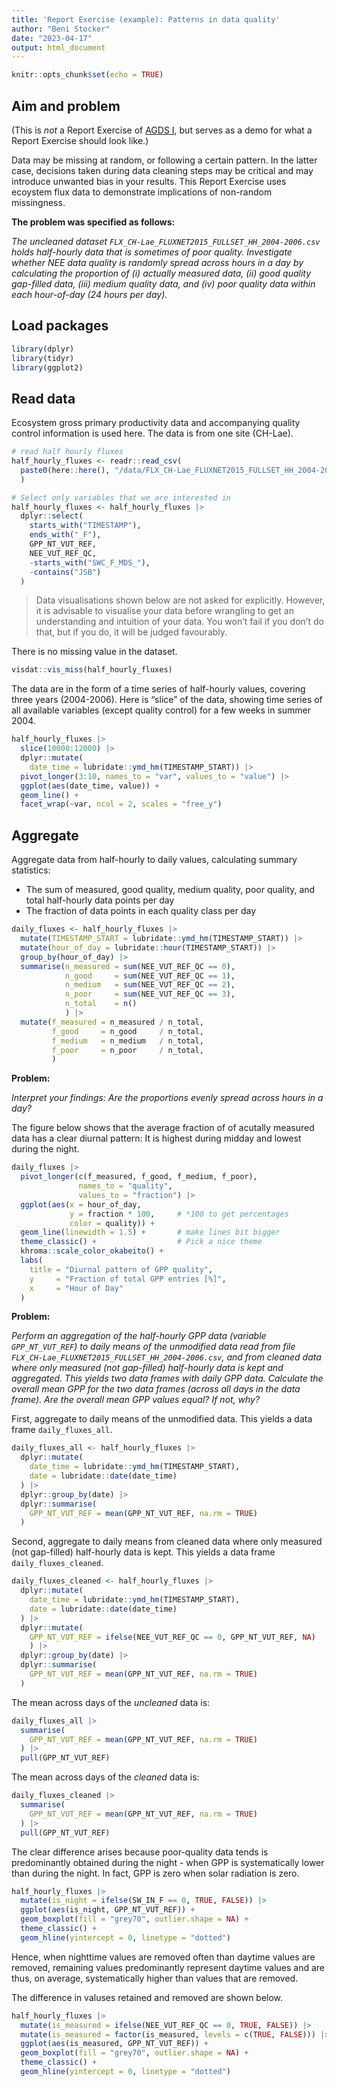 ```yaml
---
title: 'Report Exercise (example): Patterns in data quality'
author: "Beni Stocker"
date: "2023-04-17"
output: html_document
---
```


```r
knitr::opts_chunk$set(echo = TRUE)
```

## Aim and problem

(This is *not* a Report Exercise of [AGDS I](https://geco-bern.github.io/agds/), but serves as a demo for what a Report Exercise should look like.)

Data may be missing at random, or following a certain pattern. In the latter case, decisions taken during data cleaning steps may be critical and may introduce unwanted bias in your results. This Report Exercise uses ecoystem flux data to demonstrate implications of non-random missingness. 

**The problem was specified as follows:**

*The uncleaned dataset `FLX_CH-Lae_FLUXNET2015_FULLSET_HH_2004-2006.csv` holds half-hourly data that is sometimes of poor quality. Investigate whether NEE data quality is randomly spread across hours in a day by calculating the proportion of (i) actually measured data, (ii) good quality gap-filled data, (iii) medium quality data, and (iv) poor quality data within each hour-of-day (24 hours per day).*

## Load packages

```r
library(dplyr)
library(tidyr)
library(ggplot2)
```

## Read data

Ecosystem gross primary productivity data and accompanying quality control information is used here. The data is from one site (CH-Lae).

```r
# read half hourly fluxes
half_hourly_fluxes <- readr::read_csv(
  paste0(here::here(), "/data/FLX_CH-Lae_FLUXNET2015_FULLSET_HH_2004-2006.csv")
  ) 

# Select only variables that we are interested in
half_hourly_fluxes <- half_hourly_fluxes |>
  dplyr::select(
    starts_with("TIMESTAMP"),
    ends_with("_F"),
    GPP_NT_VUT_REF,
    NEE_VUT_REF_QC,
    -starts_with("SWC_F_MDS_"),
    -contains("JSB")
  )
```

> Data visualisations shown below are not asked for explicitly. However, it is advisable to visualise your data before wrangling to get an understanding and intuition of your data. You won't fail if you don't do that, but if you do, it will be judged favourably.

There is no missing value in the dataset.

```r
visdat::vis_miss(half_hourly_fluxes)
```

The data are in the form of a time series of half-hourly values, covering three years (2004-2006). Here is "slice" of the data, showing time series of all available variables (except quality control) for a few weeks in summer 2004.

```r
half_hourly_fluxes |> 
  slice(10000:12000) |>  
  dplyr::mutate(
    date_time = lubridate::ymd_hm(TIMESTAMP_START)) |> 
  pivot_longer(3:10, names_to = "var", values_to = "value") |> 
  ggplot(aes(date_time, value)) +
  geom_line() +
  facet_wrap(~var, ncol = 2, scales = "free_y")
```

## Aggregate

Aggregate data from half-hourly to daily values, calculating summary statistics:

- The sum of measured, good quality, medium quality, poor quality, and total half-hourly data points per day
- The fraction of data points in each quality class per day

```r
daily_fluxes <- half_hourly_fluxes |>
  mutate(TIMESTAMP_START = lubridate::ymd_hm(TIMESTAMP_START)) |> 
  mutate(hour_of_day = lubridate::hour(TIMESTAMP_START)) |> 
  group_by(hour_of_day) |> 
  summarise(n_measured = sum(NEE_VUT_REF_QC == 0),
            n_good     = sum(NEE_VUT_REF_QC == 1),
            n_medium   = sum(NEE_VUT_REF_QC == 2),
            n_poor     = sum(NEE_VUT_REF_QC == 3),
            n_total    = n()
            ) |> 
  mutate(f_measured = n_measured / n_total,
         f_good     = n_good     / n_total,
         f_medium   = n_medium   / n_total,
         f_poor     = n_poor     / n_total,
         )
```


**Problem:**

*Interpret your findings: Are the proportions evenly spread across hours in a day?*

The figure below shows that the average fraction of of acutally measured data has a clear diurnal pattern: It is highest during midday and lowest during the night. 

```r
daily_fluxes |> 
  pivot_longer(c(f_measured, f_good, f_medium, f_poor), 
               names_to = "quality", 
               values_to = "fraction") |> 
  ggplot(aes(x = hour_of_day, 
             y = fraction * 100,     # *100 to get percentages 
             color = quality)) +
  geom_line(linewidth = 1.5) +       # make lines bit bigger
  theme_classic() +                  # Pick a nice theme
  khroma::scale_color_okabeito() +
  labs(
    title = "Diurnal pattern of GPP quality",
    y     = "Fraction of total GPP entries [%]",
    x     = "Hour of Day"
  )
```

**Problem:**

*Perform an aggregation of the half-hourly GPP data (variable `GPP_NT_VUT_REF`) to daily means of the unmodified data read from file `FLX_CH-Lae_FLUXNET2015_FULLSET_HH_2004-2006.csv`, and from cleaned data where only measured (not gap-filled) half-hourly data is kept and aggregated. This yields two data frames with daily GPP data. Calculate the overall mean GPP for the two data frames (across all days in the data frame). Are the overall mean GPP values equal? If not, why?*

First, aggregate to daily means of the unmodified data. This yields a data frame `daily_fluxes_all`.
```r
daily_fluxes_all <- half_hourly_fluxes |>
  dplyr::mutate(
    date_time = lubridate::ymd_hm(TIMESTAMP_START),
    date = lubridate::date(date_time)
  ) |>
  dplyr::group_by(date) |> 
  dplyr::summarise(
    GPP_NT_VUT_REF = mean(GPP_NT_VUT_REF, na.rm = TRUE)
  )
```

Second, aggregate to daily means from cleaned data where only measured (not gap-filled) half-hourly data is kept. This yields a data frame `daily_fluxes_cleaned`.
```r
daily_fluxes_cleaned <- half_hourly_fluxes |>
  dplyr::mutate(
    date_time = lubridate::ymd_hm(TIMESTAMP_START),
    date = lubridate::date(date_time)
  ) |>
  dplyr::mutate(
    GPP_NT_VUT_REF = ifelse(NEE_VUT_REF_QC == 0, GPP_NT_VUT_REF, NA)
    ) |> 
  dplyr::group_by(date) |> 
  dplyr::summarise(
    GPP_NT_VUT_REF = mean(GPP_NT_VUT_REF, na.rm = TRUE)
  )
```

The mean across days of the *uncleaned* data is: 
```r
daily_fluxes_all |> 
  summarise(
    GPP_NT_VUT_REF = mean(GPP_NT_VUT_REF, na.rm = TRUE)
  ) |> 
  pull(GPP_NT_VUT_REF)
```

The mean across days of the *cleaned* data is:
```r
daily_fluxes_cleaned |> 
  summarise(
    GPP_NT_VUT_REF = mean(GPP_NT_VUT_REF, na.rm = TRUE)
  ) |> 
  pull(GPP_NT_VUT_REF)
```

The clear difference arises because poor-quality data tends is predominantly obtained during the night - when GPP is systematically lower than during the night. In fact, GPP is zero when solar radiation is zero.
```r
half_hourly_fluxes |> 
  mutate(is_night = ifelse(SW_IN_F == 0, TRUE, FALSE)) |> 
  ggplot(aes(is_night, GPP_NT_VUT_REF)) +
  geom_boxplot(fill = "grey70", outlier.shape = NA) +
  theme_classic() +
  geom_hline(yintercept = 0, linetype = "dotted")
```

Hence, when nighttime values are removed often than daytime values are removed, remaining values predominantly represent daytime values and are thus, on average, systematically higher than values that are removed.

The difference in valuses retained and removed are shown below.

```r
half_hourly_fluxes |> 
  mutate(is_measured = ifelse(NEE_VUT_REF_QC == 0, TRUE, FALSE)) |> 
  mutate(is_measured = factor(is_measured, levels = c(TRUE, FALSE))) |>  # reordering factors
  ggplot(aes(is_measured, GPP_NT_VUT_REF)) +
  geom_boxplot(fill = "grey70", outlier.shape = NA) +
  theme_classic() +
  geom_hline(yintercept = 0, linetype = "dotted")
```
